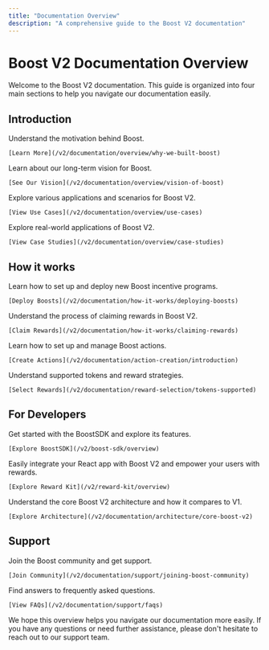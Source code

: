 ```yaml
---
title: "Documentation Overview"
description: "A comprehensive guide to the Boost V2 documentation"
---
```


# Boost V2 Documentation Overview

Welcome to the Boost V2 documentation. This guide is organized into four main sections to help you navigate our documentation easily.

## Introduction

<CardGroup cols={2}>
  <Card title="Why we built Boost" icon="lightbulb">
    Understand the motivation behind Boost.

    [Learn More](/v2/documentation/overview/why-we-built-boost)
  </Card>

  <Card title="Vision of Boost" icon="eye">
    Learn about our long-term vision for Boost.

    [See Our Vision](/v2/documentation/overview/vision-of-boost)
  </Card>

  <Card title="Use Cases" icon="list-check">
    Explore various applications and scenarios for Boost V2.

    [View Use Cases](/v2/documentation/overview/use-cases)
  </Card>

  <Card title="Case Studies" icon="microscope">
    Explore real-world applications of Boost V2.

    [View Case Studies](/v2/documentation/overview/case-studies)
  </Card>
</CardGroup>

## How it works

<CardGroup cols={2}>
  <Card title="Deploying Boosts" icon="rocket">
    Learn how to set up and deploy new Boost incentive programs.

    [Deploy Boosts](/v2/documentation/how-it-works/deploying-boosts)
  </Card>

  <Card title="Claiming Rewards" icon="gift">
    Understand the process of claiming rewards in Boost V2.

    [Claim Rewards](/v2/documentation/how-it-works/claiming-rewards)
  </Card>

  <Card title="Action Creation" icon="code">
    Learn how to set up and manage Boost actions.

    [Create Actions](/v2/documentation/action-creation/introduction)
  </Card>

  <Card title="Reward Selection" icon="coins">
    Understand supported tokens and reward strategies.

    [Select Rewards](/v2/documentation/reward-selection/tokens-supported)
  </Card>
</CardGroup>

## For Developers

<CardGroup cols={2}>
  <Card title="Building with BoostSDK" icon="toolbox">
    Get started with the BoostSDK and explore its features.

    [Explore BoostSDK](/v2/boost-sdk/overview)
  </Card>
  <Card title="Reward Kit" icon="chart-mixed-up-circle-currency">
    Easily integrate your React app with Boost V2 and empower your users with rewards.

    [Explore Reward Kit](/v2/reward-kit/overview)
  </Card>

  <Card title="Architecture" icon="sitemap">
    Understand the core Boost V2 architecture and how it compares to V1.

    [Explore Architecture](/v2/documentation/architecture/core-boost-v2)
  </Card>
</CardGroup>

## Support

<CardGroup cols={2}>
  <Card title="Community and Support" icon="users">
    Join the Boost community and get support.

    [Join Community](/v2/documentation/support/joining-boost-community)
  </Card>

  <Card title="FAQs" icon="question-circle">
    Find answers to frequently asked questions.

    [View FAQs](/v2/documentation/support/faqs)
  </Card>
</CardGroup>

We hope this overview helps you navigate our documentation more easily. If you have any questions or need further assistance, please don't hesitate to reach out to our support team.
